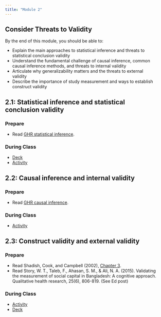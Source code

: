 ```yaml
---
title: "Module 2"
---
```


## Consider Threats to Validity

By the end of this module, you should be able to:

* Explain the main approaches to statistical inference and threats to statistical conclusion validity
* Understand the fundamental challenge of causal inference, common causal inference methods, and threats to internal validity
* Articulate why generalizability matters and the threats to external validity
* Describe the importance of study measurement and ways to establish construct validity

## 2.1: Statistical inference and statistical conclusion validity

### Prepare

* Read [GHR statistical inference](https://read.themethodsection.com/statisticalinference.html){target="_blank"}.

### During Class

* [Deck](https://drive.google.com/file/d/1QwgUMqNcU56PmwSXARDdr-0euefgBvQm/view?usp=sharing)
* [Activity](TBA)

## 2.2: Causal inference and internal validity

### Prepare

* Read [GHR causal inference](https://ericpgreen.github.io/ghr_ebook/causalinference.html){target="_blank"}.

### During Class

* [Activity](https://docs.google.com/document/d/1GBZz5AGGI1FHlU2lBMprociQHyYZXaS6rBzssuMediM/edit?usp=sharing)

## 2.3: Construct validity and external validity

### Prepare

* Read Shadish, Cook, and Campbell (2002), [Chapter 3](https://moodle2.units.it/pluginfile.php/132646/mod_resource/content/1/Estratto_ShadishCookCampbellExperimental2002.pdf){target="_blank"}.
* Read Story, W. T., Taleb, F., Ahasan, S. M., & Ali, N. A. (2015). Validating the measurement of social capital in Bangladesh: A cognitive approach. Qualitative health research, 25(6), 806-819. (See Ed post)

### During Class

* [Activity](https://docs.google.com/document/d/1G04p9BjZ12cKmpDU6zcGuHYIPhwoVskWHbklndT2ITE/edit?usp=sharing)
* [Deck](https://docs.google.com/presentation/d/1AEQpqtLfYFTEEDUSQ9IoGC3LQvLFgH-2/edit?usp=share_link&ouid=111142217260807406847&rtpof=true&sd=true)
